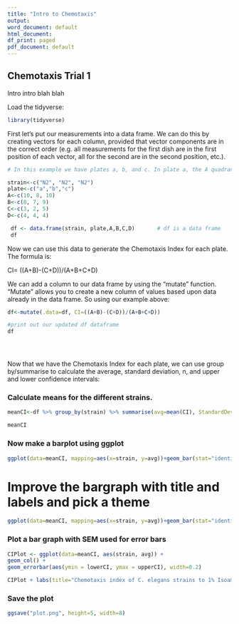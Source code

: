 ```yaml
---
title: "Intro to Chemotaxis"
output:
word_document: default
html_document:
df_print: paged
pdf_document: default
---
```


## Chemotaxis Trial 1


Intro intro blah blah

Load the tidyverse:
```r
library(tidyverse)

```


First let's put our measurements into a data frame. We can do this by creating vectors for each column, provided that vector components are in the correct order (e.g. all measurements for the first dish are in the first position of each vector, all for the second are in the second position, etc.).


```r

# In this example we have plates a, b, and c. In plate a, the A quadrant has 10, B has 8, C has 3, and D has 4. The measurements for the other plates follow a similar pattern.

strain<-c("N2", "N2", "N2")
plate<-c("a","b","c")
A<-c(10, 8, 10)
B<-c(8, 7, 9)
C<-c(3, 2, 5)
D<-c(4, 4, 4)

 df <- data.frame(strain, plate,A,B,C,D)       # df is a data frame
 df

```


Now we can use this data to generate the Chemotaxis Index for each plate. The formula is:

CI= ((A+B)-(C+D))/(A+B+C+D)

We can add a column to our data frame by using the "mutate" function. "Mutate" allows you to create a new column of values based upon data already in the data frame. So using our example above:

```r


df<-mutate(.data=df, CI=((A+B)-(C+D))/(A+B+C+D))

#print out our updated df dataframe
df





```


Now that we have the Chemotaxis Index for each plate, we can use group by/summarise to calculate the average, standard deviation, n, and upper and lower confidence intervals:

### Calculate means for the different strains.

```r
meanCI<-df %>% group_by(strain) %>% summarise(avg=mean(CI), StandardDeviation=sd(CI), n=n(), upperCI=avg+((qnorm(0.975)*StandardDeviation)/sqrt(n)), lowerCI=avg-((qnorm(0.975)*StandardDeviation)/sqrt(n)))

meanCI
```
### Now make a barplot using ggplot
```r
ggplot(data=meanCI, mapping=aes(x=strain, y=avg))+geom_bar(stat="identity")
```
# Improve the bargraph with title and labels and pick a theme
```r
ggplot(data=meanCI, mapping=aes(x=strain, y=avg))+geom_bar(stat="identity")+labs(title="Chemotaxis index of C. elegans strains to 1% Isoamyl alcohol after 1 hour", x="C elegans strain", y="Chemotaxis Index", fill = "Strain") + theme_minimal()
```



### Plot a bar graph with SEM used for error bars

```r
CIPlot <- ggplot(data=meanCI, aes(strain, avg)) +
geom_col() +
geom_errorbar(aes(ymin = lowerCI, ymax = upperCI), width=0.2)

CIPlot + labs(title="Chemotaxis index of C. elegans strains to 1% Isoamyl alcohol after 1 hour",y="Chemotaxis Index (SEM)", x = "Strain") + theme_minimal()
```
### Save the plot
```r
ggsave("plot.png", height=5, width=8)


```